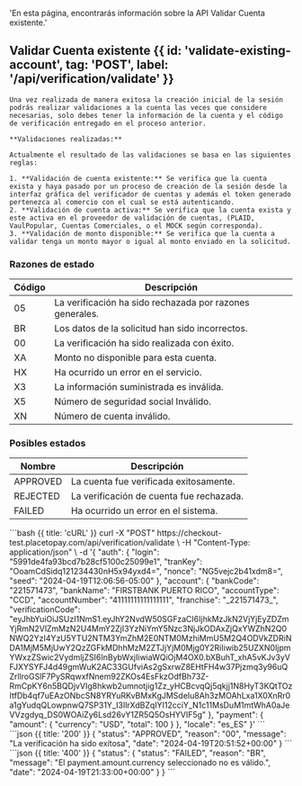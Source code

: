   'En esta página, encontrarás información sobre la API Validar Cuenta existente.'


## Validar Cuenta existente {{ id: 'validate-existing-account', tag: 'POST', label: '/api/verification/validate' }}

    Una vez realizada de manera exitosa la creación inicial de la sesión podrás realizar validaciones a la cuenta las veces que considere necesarias, solo debes tener la información de la cuenta y el código de verificación entregado en el proceso anterior.

    **Validaciones realizadas:**

    Actualmente el resultado de las validaciones se basa en las siguientes reglas:

    1. **Validación de cuenta existente:** Se verifica que la cuenta exista y haya pasado por un proceso de creación de la sesión desde la interfaz gráfica del verificador de cuentas y además el token generado pertenezca al comercio con el cual se está autenticando.
    2. **Validación de cuenta activa:** Se verifica que la cuenta exista y este activa en el proveedor de validación de cuentas, (PLAID, VaulPopular, Cuentas Comerciales, o el MOCK según corresponda).
    3. **Validación de monto disponible:** Se verifica que la cuenta a validar tenga un monto mayor o igual al monto enviado en la solicitud.

### Razones de estado

Código | Descripción
---------|----------
 05 | La verificación ha sido rechazada por razones generales.
 BR | Los datos de la solicitud han sido incorrectos.
 00 | La verificación ha sido realizada con éxito.
 XA | Monto no disponible para esta cuenta.
 HX | Ha ocurrido un error en el servicio.
 X3 | La información suministrada es inválida.
 X5 | Número de seguridad social Inválido.
 XN | Número de cuenta inválido.


 ### Posibles estados

 Nombre | Descripción
 ---------|----------
  APPROVED | La cuenta fue verificada exitosamente.
  REJECTED | La verificación de cuenta fue rechazada.
  FAILED | Ha ocurrido un error en el sistema.


<Row>
  <Col>
    <ApiReader
      path="/api/validate-existing-account"
      method="post"
      api={props.refs}
    />
  </Col>

   <Col sticky>
      <CodeGroup title="Solicitud" tag="POST" label="api/verification/validate">
      ```bash {{ title: 'cURL' }}
      curl -X "POST" https://checkout-test.placetopay.com/api/verification/validate \
        -H "Content-Type: application/json" \
        -d '{
              "auth": {
                "login": "5991de4fa93bcd7b28cf5100c25099e1",
                "tranKey": "OoamCdSidq121234430nH5x94yxd4=",
                "nonce": "NG5vejc2b41xdm8=",
                "seed": "2024-04-19T12:06:56-05:00"
              },
              "account": {
                "bankCode": "221571473",
                "bankName": "FIRSTBANK PUERTO RICO",
                "accountType": "CCD",
                "accountNumber": "41111111111111111",
                "franchise": "_221571473_",
                "verificationCode": "eyJhbYuiOiJSUzI1NmS1.eyJhY2NvdW50SGFzaCI6IjhkMzJkN2VjYjEyZDZmYjRmN2VlZmMzN2U4MmY2ZjI3YzNiYmY5Nzc3NjJkODAxZjQxYWZhN2Q0NWQ2YzI4YzU5YTU2NTM3YmZhM2E0NTM0MzhiMmU5M2Q4ODVkZDRiNDA1MjM5MjUwY2QzZGFkMDhhMzM2ZTJjYjM0Mjg0Y2RiIiwib25UZXN0IjpmYWxzZSwic2VydmljZSI6InBybWxjIiwiaWQiOjM4OX0.bXBuhT_xhA5vKJv3yVFJXYSYFJ4d49gmWuK2AC33GUfviAs2gSxrwZ8EHtFH4w37Pjzmq3y96uQZrllroGSlF7PySRqwxfNnem92ZKOs4EsFkzOdfBh73Z-RmCpKY6n5BQDjvVIg8hkwb2umnotjig1Zz_yHCBcvqQj5qkjj1N8HyT3KQtTOzItfDb4qf7uEAzONbcSN8YRYuRKvBMxKgJMSdeIu8Ah3zMOAhLxa1X0XnRr0a1gYudqQLowpnwQ7SP31Y_I3IlrXdBZqIYI12cciY_N1c11MsDuM1mtWhA0aJeVVzgdyq_DS0WOAiZy6Lsd26vY1ZR5Q5OsHYVIF5g"
              },
              "payment": {
                "amount": {
                  "currency": "USD",
                  "total": 100
                }
              },
              "locale": "es_ES"
        }'
      ```
      </CodeGroup>
    </Col>
</Row>

<Row>
  <Col>
    <ApiReader
      path="/api/validate-existing-account"
      method="post"
      type="response"
      api={props.refs}
    />
  </Col>

  <Col sticky>
    <br />
    <CodeGroup title="Respuesta">
    ```json {{ title: '200' }}
    {
        "status": "APPROVED",
        "reason": "00",
        "message": "La verificación ha sido exítosa",
        "date": "2024-04-19T20:51:52+00:00"
    }
    ```
    ```json {{ title: '400' }}
    {
      "status": {
        "status": "FAILED",
        "reason": "BR",
        "message": "El payment.amount.currency seleccionado no es válido.",
        "date": "2024-04-19T21:33:00+00:00"
      }
    }
    ```
    </CodeGroup>
  </Col>
</Row>
